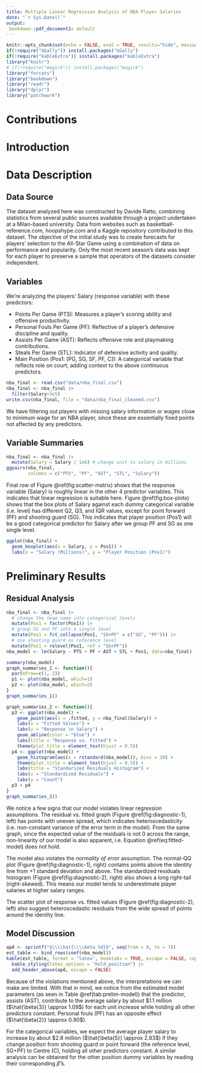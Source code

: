 ```yaml
---
title: Multiple Linear Regression Analysis of NBA Player Salaries
date: "`r Sys.Date()`"
output:
 bookdown::pdf_document2: default
---
```


```r
knitr::opts_chunk$set(echo = FALSE, eval = TRUE, results="hide", message=FALSE, cache=TRUE)
if(!require("GGally")) install.packages("GGally")
if(!require("kableExtra")) install.packages("kableExtra")
library("knitr")
# if(!require("magick")) install.packages("magick")
library("forcats")
library("bookdown")
library("readr")
library("dplyr")
library("patchwork")
```

\newpage

# Contributions

# Introduction

# Data Description

## Data Source

The dataset analyzed here was constructed by Davide Ratto, combining statistics from several public sources available through a project undertaken at a Milan-based university. Data from websites such as basketball-reference.com, hoopshype.com and a Kaggle repository contributed to this dataset. The objective of the initial study was to create forecasts for players’ selection to the All-Star Game using a combination of data on performance and popularity. Only the most recent season’s data was kept for each player to preserve a sample that operators of the datasets consider independent.

## Variables

We're analyzing the players' Salary (response variable) with these predictors:

- Points Per Game (PTS): Measures a player's scoring ability and offensive productivity.
- Personal Fouls Per Game (PF): Reflective of a player’s defensive discipline and quality.
- Assists Per Game (AST): Reflects offensive role and playmaking contributions.
- Steals Per Game (STL): Indicator of defensive activity and quality.
- Main Position (Pos1: [PG, SG, SF, PF, C]): A categorical variable that reflects role on court, adding context to the above continuous predictors.

```r
nba_final <- read.csv("data/nba_final.csv")
nba_final <- nba_final |>
  filter(Salary>3e5)
write.csv(nba_final, file = "data/nba_final_cleaned.csv")
```

We have filtering out players with missing salary information or wages close to minimum wage for an NBA player, since these are essentially fixed points not affected by any predictors.

## Variable Summaries

```r
nba_final <- nba_final |>
  mutate(Salary = Salary / 1e6) # change unit to salary in millions
ggpairs(nba_final,
        columns = c("PTS", "PF", "AST", "STL", "Salary"))
```

Final row of Figure \@ref(fig:scatter-matrix) shows that the response variable (Salary) is roughly linear in the other 4 predictor variables. This indicates that linear regression is suitable here. Figure \@ref(fig:box-plots) shows that the box plots of Salary against each dummy categorical variable (i.e. level) has different Q2, Q3, and IQR values, except for point forward (PF) and shooting guard (SG). This indicates that player position (Pos1) will be a good categorical predictor for Salary after we group PF and SG as one single level.

```r
ggplot(nba_final) +
  geom_boxplot(aes(x = Salary, y = Pos1)) +
  labs(x = "Salary (Millions)", y = "Player Position (Pos1)")
```

# Preliminary Results

## Residual Analysis

```r
nba_final <- nba_final |>
  # change the team name into categorical levels
  mutate(Pos1 = factor(Pos1)) |>
  # group SG and PF into a single level
  mutate(Pos1 = fct_collapse(Pos1, "SG+PF" = c("SG", "PF"))) |>
  # use shooting guard as reference level
  mutate(Pos1 = relevel(Pos1, ref = "SG+PF"))
nba_model <- lm(Salary ~ PTS + PF + AST + STL + Pos1, data=nba_final)
```

```r
summary(nba_model)
graph_summaries_1 <- function(){
  par(mfrow=c(1, 2))
  p1 <- plot(nba_model, which=1)
  p2 <- plot(nba_model, which=2)
}
graph_summaries_1()
```

```r
graph_summaries_2 <- function(){
  p3 <- ggplot(nba_model) +
    geom_point(aes(x = .fitted, y = nba_final$Salary)) +
    labs(x = "Fitted Values") +
    labs(y = "Response \n Salary") +
    geom_abline(color = "blue") +
    labs(title = "Response vs. Fitted") +
    theme(plot.title = element_text(hjust = 0.5))
  p4 <- ggplot(nba_model) +
    geom_histogram(aes(x = rstandard(nba_model)), bins = 20) +
    theme(plot.title = element_text(hjust = 0.5)) +
    labs(title = "Standarized Residuals Histogram") +
    labs(x = "Standardized Residuals") +
    labs(y = "Count")
  p3 + p4
}
graph_summaries_2()
```

We notice a few signs that our model violates linear regression assumptions. The residual vs. fitted graph (Figure \@ref(fig:diagnostic-1), left) has points with uneven spread, which indicates heteroscedasticity (i.e. non-constant variance of the error term in the model). From the same graph, since the expected value of the residuals is not 0 across the range, non-linearity of our model is also apparent, i.e. Equation \@ref(eq:fitted-model) does not hold.
\begin{equation}
\hat{E}\left[\textbf{Y} \vert \textbf{X}\right] = \widehat{Salary} = \hat{\beta_0} + \hat{\beta_1}PTS + \hat{\beta_2}\ PF + \hat{\beta_3}\ AST + \hat{\beta_4}\ STL + \hat{\beta_5}\ I(C)+ \hat{\beta_6}\ I(PG)+ \hat{\beta_7}\ I(SF)
(\#eq:fitted-model)
\end{equation}

The model also violates the *normality of error* assumption. The normal-QQ plot (Figure \@ref(fig:diagnostic-1), right) contains points above the identity line from +1 standard deviation and above. The standardized residuals histogram (Figure \@ref(fig:diagnostic-2), right) also shows a long right-tail (right-skewed). This means our model tends to underestimate player salaries at higher salary ranges.

The scatter plot of response vs. fitted values (Figure \@ref(fig:diagnostic-2), left) also suggest heteroscedastic residuals from the wide spread of points around the identity line.

## Model Discussion

```r

apd <- sprintf("$\\\\hat{\\\\beta_%d}$", seq(from = 0, to = 7))
est_table <- bind_rows(coef(nba_model))
kable(est_table, format = "latex", booktabs = TRUE, escape = FALSE, caption = "Prelimiary estimation of model parameters.") |>
  kable_styling(latex_options = "hold_position") |>
  add_header_above(apd, escape = FALSE)
```

Because of the violations mentioned above, the interpretations we can make are limited. With that in mind, we notice from the estimated model parameters (as seen in Table \@ref(tab:prelim-model)) that the predictor, assists (AST), contribute to the average salary by about \$1.1 million ($\hat{\beta{3}} \approx 1.09$) for each unit increase while holding all other predictors constant. Personal fouls (PF) has an opposite effect ($\hat{\beta{2}} \approx 0.90$).

For the categorical variables, we expect the average player salary to increase by about \$2.8 million ($\hat{\beta{5}} \approx 2.83$) if they change position from shooting guard or point forward (the reference level, SG+PF) to Centre (C), holding all other predictors constant. A similar analysis can be obtained for the other position dummy variables by reading their corresponding $\hat{\beta}\text{'s}$.
